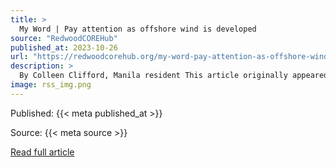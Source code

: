 ```yaml
---
title: >
  My Word | Pay attention as offshore wind is developed
source: "RedwoodCOREHub"
published_at: 2023-10-26
url: "https://redwoodcorehub.org/my-word-pay-attention-as-offshore-wind-is-developed/?utm_source=rss&utm_medium=rss&utm_campaign=my-word-pay-attention-as-offshore-wind-is-developed"
description: >
  By Colleen Clifford, Manila resident This article originally appeared on the Times-Standard.com. As a 20-year Manila resident and a member of the Peninsula Community Collaborative (PCC), I feel the winds of change blowing and am paying close attention to the offshore wind projects slated to come to Humboldt Bay. Humboldt Bay and its offshore waters [&#8230;]
image: rss_img.png
---
```



  Published: {{< meta published_at >}}
  

  Source: {{< meta source >}}
  

  [Read full article]({{< meta url >}}){target='blank'}
  

